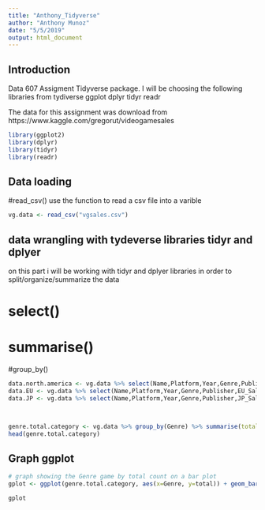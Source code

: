 ```yaml
---
title: "Anthony_Tidyverse"
author: "Anthony Munoz"
date: "5/5/2019"
output: html_document
---
```




## Introduction 

Data 607 Assigment 
Tidyverse package.
I will be choosing the following libraries from tydiverse
ggplot
dplyr
tidyr
readr

The data for this assignment was download from https://www.kaggle.com/gregorut/videogamesales


```r
library(ggplot2)
library(dplyr)
library(tidyr)
library(readr)
```

## Data loading

#read_csv()
use the function to read a csv file into a varible 
```r

vg.data <- read_csv("vgsales.csv")


```


## data wrangling with tydeverse libraries tidyr and dplyer


on this part i will be working with tidyr and dplyer libraries in order to split/organize/summarize the data

# select()
# summarise()
#group_by()
```r

data.north.america <- vg.data %>% select(Name,Platform,Year,Genre,Publisher,NA_Sales) 
data.EU <- vg.data %>% select(Name,Platform,Year,Genre,Publisher,EU_Sales) 
data.JP <- vg.data %>% select(Name,Platform,Year,Genre,Publisher,JP_Sales) 



genre.total.category <- vg.data %>% group_by(Genre) %>% summarise(total = n())
head(genre.total.category)

```
## Graph ggplot


```r
# graph showing the Genre game by total count on a bar plot
gplot <- ggplot(genre.total.category, aes(x=Genre, y=total)) + geom_bar(stat = "identity")

gplot




```